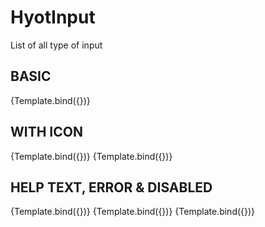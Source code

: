 <!-- HyotInput.stories.mdx -->



<Meta title="MDX/HyotInput" component={HyotInput} />


# HyotInput

List of all type of input

## BASIC

<Canvas>
  <Story
    name="Standard"
    args={{
      label: "Default input",
      type: "text",
    }}
  >
    {Template.bind({})}
  </Story>
</Canvas>

## WITH ICON

<Canvas>
  <Story
    name="Left-icon"
    args={{
      label: "Left icon",
      type: "text",
      icon: "search",
      icon_position: "left",
    }}
  >
    {Template.bind({})}
  </Story>
  <Story
    name="Right-icon"
    args={{
      label: "Right icon",
      type: "text",
      icon: "search",
      icon_position: "right",
    }}
  >
    {Template.bind({})}
  </Story>
</Canvas>

## HELP TEXT, ERROR & DISABLED

<Canvas>
  <Story
    name="Help-text"
    args={{
      label: "With help text",
      help_text: "Sample help text",
    }}
  >
    {Template.bind({})}
  </Story>
  <Story
    name="Error-input"
    args={{
      label: "Error input",
      help_text: "Error message",
      error: true,
    }}
  >
    {Template.bind({})}
  </Story>
  <Story
    name="Disabled-input"
    args={{
      label: "Disabled input",
      disabled: true,
    }}
  >
    {Template.bind({})}
  </Story>
</Canvas>
